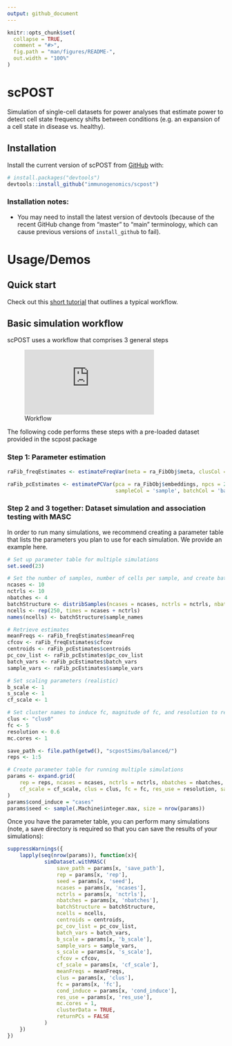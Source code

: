 ```yaml
---
output: github_document
---
```


<!-- README.md is generated from README.Rmd. Please edit that file -->

```r
knitr::opts_chunk$set(
  collapse = TRUE,
  comment = "#>",
  fig.path = "man/figures/README-",
  out.width = "100%"
)
```

# scPOST

<!-- badges: start -->
<!-- badges: end -->

Simulation of single-cell datasets for power analyses that estimate power to detect cell state frequency shifts between conditions (e.g. an expansion of a cell state in disease vs. healthy).

## Installation

Install the current version of scPOST from [GitHub](https://github.com/) with:

``` r
# install.packages("devtools")
devtools::install_github("immunogenomics/scpost")
```

### Installation notes: 
* You may need to install the latest version of devtools (because of the recent GitHub change from "master" to "main" terminology, which can cause previous versions of `install_github` to fail).

# Usage/Demos
## Quick start

Check out this [short tutorial](https://github.com/immunogenomics/scpost/blob/main/vignettes/raFib_tutorial.ipynb) that outlines a typical workflow.

## Basic simulation workflow

scPOST uses a workflow that comprises 3 general steps

![Workflow](https://github.com/immunogenomics/scpost/blob/main/docs/PowerFig1.pdf)

The following code performs these steps with a pre-loaded dataset provided in the scpost package

### Step 1: Parameter estimation
```r
raFib_freqEstimates <- estimateFreqVar(meta = ra_FibObj$meta, clusCol = 'clusOnlyFib', sampleCol = 'sample', logCov = TRUE)
```

```r
raFib_pcEstimates <- estimatePCVar(pca = ra_FibObj$embeddings, npcs = 20, meta = ra_FibObj$meta, clusCol = 'clusOnlyFib',
                                   sampleCol = 'sample', batchCol = 'batch')
```

### Step 2 and 3 together: Dataset simulation and association testing with MASC

In order to run many simulations, we recommend creating a parameter table that lists the parameters you plan to use for each simulation. We provide an example here.

```r
# Set up parameter table for multiple simulations
set.seed(23)

# Set the number of samples, number of cells per sample, and create batch structure
ncases <- 10
nctrls <- 10
nbatches <- 4
batchStructure <- distribSamples(ncases = ncases, nctrls = nctrls, nbatches = nbatches)
ncells <- rep(250, times = ncases + nctrls)
names(ncells) <- batchStructure$sample_names

# Retrieve estimates
meanFreqs <- raFib_freqEstimates$meanFreq
cfcov <- raFib_freqEstimates$cfcov
centroids <- raFib_pcEstimates$centroids
pc_cov_list <- raFib_pcEstimates$pc_cov_list
batch_vars <- raFib_pcEstimates$batch_vars
sample_vars <- raFib_pcEstimates$sample_vars

# Set scaling parameters (realistic)
b_scale <- 1
s_scale <- 1
cf_scale <- 1

# Set cluster names to induce fc, magnitude of fc, and resolution to re-cluster
clus <- "clus0"
fc <- 5
resolution <- 0.6
mc.cores <- 1

save_path <- file.path(getwd(), "scpostSims/balanced/")
reps <- 1:5

# Create parameter table for running multiple simulations
params <- expand.grid(
    rep = reps, ncases = ncases, nctrls = nctrls, nbatches = nbatches, b_scale = b_scale, s_scale = s_scale,
    cf_scale = cf_scale, clus = clus, fc = fc, res_use = resolution, save_path = save_path
)
params$cond_induce = "cases"
params$seed <- sample(.Machine$integer.max, size = nrow(params))
```

Once you have the parameter table, you can perform many simulations (note, a save directory is required so that you can save the results of your simulations):

```r
suppressWarnings({
    lapply(seq(nrow(params)), function(x){
            simDataset.withMASC(
                save_path = params[x, 'save_path'],
                rep = params[x, 'rep'],
                seed = params[x, 'seed'],
                ncases = params[x, 'ncases'],
                nctrls = params[x, 'nctrls'],
                nbatches = params[x, 'nbatches'],
                batchStructure = batchStructure,
                ncells = ncells,
                centroids = centroids,
                pc_cov_list = pc_cov_list,
                batch_vars = batch_vars,
                b_scale = params[x, 'b_scale'],
                sample_vars = sample_vars,
                s_scale = params[x, 's_scale'],
                cfcov = cfcov,
                cf_scale = params[x, 'cf_scale'],
                meanFreqs = meanFreqs,
                clus = params[x, 'clus'],
                fc = params[x, 'fc'],
                cond_induce = params[x, 'cond_induce'],
                res_use = params[x, 'res_use'], 
                mc.cores = 1,
                clusterData = TRUE,
                returnPCs = FALSE
            )
    })
})
```
